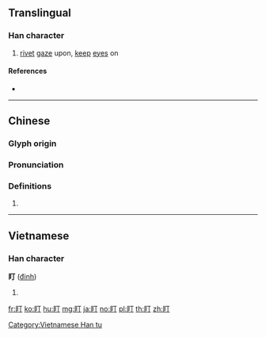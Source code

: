{{character info/new}}
==Translingual==

===Han character===
{{Han char|rn=109|rad=目|as=02|sn=7|four=61020|canj=BUMN|ids=⿰目丁}}

# [[rivet]] [[gaze]] upon, [[keep]] [[eye]]s on

====References====
* {{Han ref|kx=0799.060|dkj=23111|dj=1214.060|hdz=42468.040|uh=76EF|ud=30447|bh=A86E|bd=43118}}

----

==Chinese==
{{zh-forms}}

===Glyph origin===
{{Han etym}}

===Pronunciation===
{{zh-pron
|m=dīng
|c=ding1,deng1
|h=pfs=
|md=
|mn=
|w=
|mc=y
|oc=y
|cat=
}}

===Definitions===
{{zh-hanzi}}

# {{rfdef|lang=zh}}

----

==Vietnamese==

===Han character===
'''盯''' ([[đinh]])

# {{defn|lang=vi}}

[[Category:Vietnamese Han tu]]

[[fr:盯]]
[[ko:盯]]
[[hu:盯]]
[[mg:盯]]
[[ja:盯]]
[[no:盯]]
[[pl:盯]]
[[th:盯]]
[[zh:盯]]